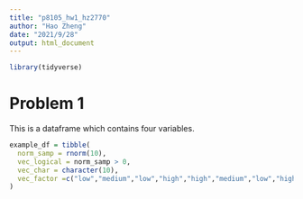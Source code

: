 ```yaml
---
title: "p8105_hw1_hz2770"
author: "Hao Zheng"
date: "2021/9/28"
output: html_document
---
```


```r
library(tidyverse)
```

# Problem 1

This is a dataframe which contains four variables.

```r
example_df = tibble(
  norm_samp = rnorm(10),
  vec_logical = norm_samp > 0,
  vec_char = character(10),
  vec_factor =c("low","medium","low","high","high","medium","low","high","medium","medium")
)
```





